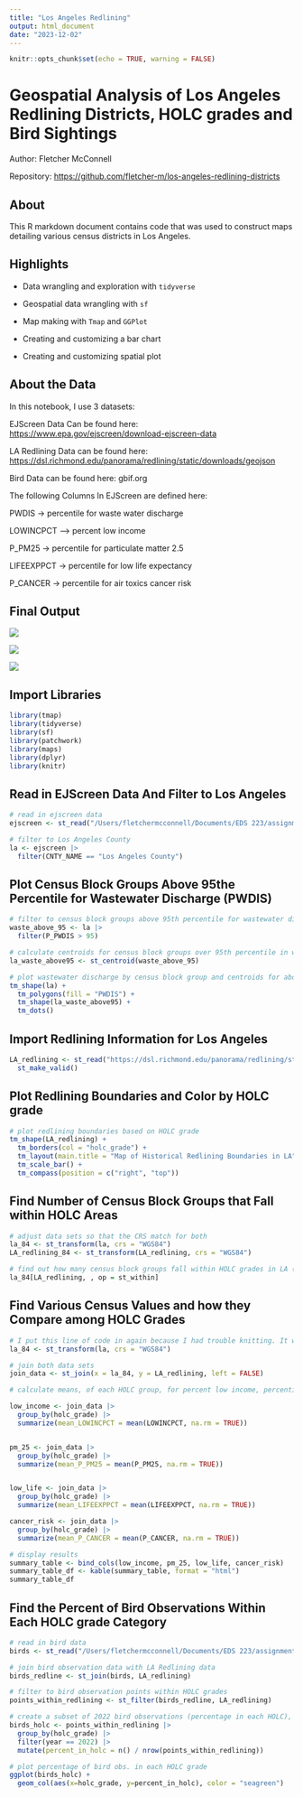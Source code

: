 ```yaml
---
title: "Los Angeles Redlining"
output: html_document
date: "2023-12-02"
---
```


```r
knitr::opts_chunk$set(echo = TRUE, warning = FALSE)
```

# Geospatial Analysis of Los Angeles Redlining Districts, HOLC grades and Bird Sightings

Author: Fletcher McConnell

Repository: <https://github.com/fletcher-m/los-angeles-redlining-districts>

## About 

This R markdown document contains code that was used to construct maps detailing various census districts in Los Angeles.

## Highlights

-   Data wrangling and exploration with `tidyverse`

-   Geospatial data wrangling with `sf`

-   Map making with `Tmap` and `GGPlot`

-   Creating and customizing a bar chart

-   Creating and customizing spatial plot

## About the Data

In this notebook, I use 3 datasets:

EJScreen Data Can be found here: <https://www.epa.gov/ejscreen/download-ejscreen-data>

LA Redlining Data can be found here: [https://dsl.richmond.edu/panorama/redlining/static/downloads/geojson](https://dsl.richmond.edu/panorama/redlining/static/downloads/geojson/CALosAngeles1939.geojson)

Bird Data can be found here: gbif.org

The following Columns In EJScreen are defined here:

PWDIS -\> percentile for waste water discharge

LOWINCPCT --\> percent low income

P_PM25 -\> percentile for particulate matter 2.5

LIFEEXPPCT -\> percentile for low life expectancy

P_CANCER -\> percentile for air toxics cancer risk

## Final Output 

![](waste_water_la.png)

![](redline_la.png)

![](birds.png)

## Import Libraries 

```r
library(tmap)
library(tidyverse)
library(sf)
library(patchwork)
library(maps)
library(dplyr)
library(knitr)
```

## Read in EJScreen Data And Filter to Los Angeles

```r
# read in ejscreen data 
ejscreen <- st_read("/Users/fletchermcconnell/Documents/EDS 223/assignment-2-fletcher-m/data/EJSCREEN_2023_BG_StatePct_with_AS_CNMI_GU_VI.gdb")

# filter to Los Angeles County
la <- ejscreen |> 
  filter(CNTY_NAME == "Los Angeles County")
```

## Plot Census Block Groups Above 95the Percentile for Wastewater Discharge (PWDIS)

```r
# filter to census block groups above 95th percentile for wastewater discharge
waste_above_95 <- la |> 
  filter(P_PWDIS > 95)

# calculate centroids for census block groups over 95th percentile in wastewater discharge
la_waste_above95 <- st_centroid(waste_above_95)

# plot wastewater discharge by census block group and centroids for above the 95th percentile
tm_shape(la) +
  tm_polygons(fill = "PWDIS") +
  tm_shape(la_waste_above95) +
  tm_dots()
```

## Import Redlining Information for Los Angeles

```r
LA_redlining <- st_read("https://dsl.richmond.edu/panorama/redlining/static/downloads/geojson/CALosAngeles1939.geojson") %>%
  st_make_valid()
```

## Plot Redlining Boundaries and Color by HOLC grade

```r
# plot redlining boundaries based on HOLC grade
tm_shape(LA_redlining) +
  tm_borders(col = "holc_grade") +
  tm_layout(main.title = "Map of Historical Redlining Boundaries in LA") +
  tm_scale_bar() +
  tm_compass(position = c("right", "top"))
```

## Find Number of Census Block Groups that Fall within HOLC Areas

```r
# adjust data sets so that the CRS match for both
la_84 <- st_transform(la, crs = "WGS84")
LA_redlining_84 <- st_transform(LA_redlining, crs = "WGS84")

# find out how many census block groups fall within HOLC grades in LA (Answer: 887)
la_84[LA_redlining, , op = st_within]
```

## Find Various Census Values and how they Compare among HOLC Grades

```r
# I put this line of code in again because I had trouble knitting. It was saying 'la_84 not found'. Not sure why.
la_84 <- st_transform(la, crs = "WGS84")

# join both data sets
join_data <- st_join(x = la_84, y = LA_redlining, left = FALSE)

# calculate means, of each HOLC group, for percent low income, percentile for particulate matter 2.5, percentile for l low life expectancy, and percentile for air toxics cancer risk 

low_income <- join_data |> 
  group_by(holc_grade) |>
  summarize(mean_LOWINCPCT = mean(LOWINCPCT, na.rm = TRUE))


pm_25 <- join_data |> 
  group_by(holc_grade) |>
  summarize(mean_P_PM25 = mean(P_PM25, na.rm = TRUE))


low_life <- join_data |> 
  group_by(holc_grade) |>
  summarize(mean_LIFEEXPPCT = mean(LIFEEXPPCT, na.rm = TRUE))

cancer_risk <- join_data |> 
  group_by(holc_grade) |>
  summarize(mean_P_CANCER = mean(P_CANCER, na.rm = TRUE))

# display results 
summary_table <- bind_cols(low_income, pm_25, low_life, cancer_risk)
summary_table_df <- kable(summary_table, format = "html")
summary_table_df


```

## Find the Percent of Bird Observations Within Each HOLC grade Category

```r
# read in bird data
birds <- st_read("/Users/fletchermcconnell/Documents/EDS 223/assignment-2-fletcher-m/data/gbif-birds-LA/gbif-birds-LA.shp")

# join bird observation data with LA Redlining data
birds_redline <- st_join(birds, LA_redlining)

# filter to bird observation points within HOLC grades
points_within_redlining <- st_filter(birds_redline, LA_redlining)

# create a subset of 2022 bird observations (percentage in each HOLC), grouped by HOLC grade 
birds_holc <- points_within_redlining |> 
  group_by(holc_grade) |> 
  filter(year == 2022) |> 
  mutate(percent_in_holc = n() / nrow(points_within_redlining))

# plot percentage of bird obs. in each HOLC grade
ggplot(birds_holc) +
  geom_col(aes(x=holc_grade, y=percent_in_holc), color = "seagreen")

```
